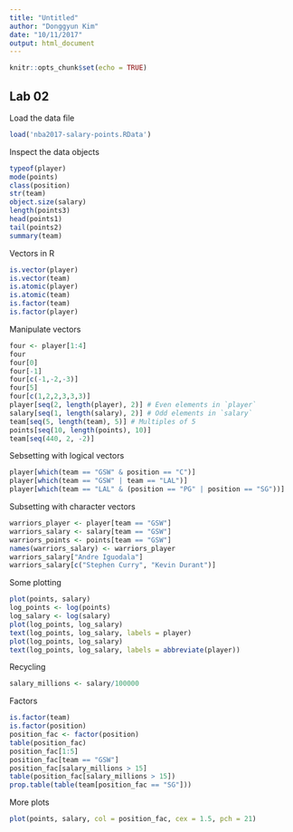 ```yaml
---
title: "Untitled"
author: "Donggyun Kim"
date: "10/11/2017"
output: html_document
---
```


```r
knitr::opts_chunk$set(echo = TRUE)
```

## Lab 02

Load the data file
```r
load('nba2017-salary-points.RData')
```

Inspect the data objects
```r
typeof(player)
mode(points)
class(position)
str(team)
object.size(salary)
length(points3)
head(points1)
tail(points2)
summary(team)
```

Vectors in R
```r
is.vector(player)
is.vector(team)
is.atomic(player)
is.atomic(team)
is.factor(team)
is.factor(player)
```

Manipulate vectors
```r
four <- player[1:4]
four
four[0]
four[-1]
four[c(-1,-2,-3)]
four[5]
four[c(1,2,2,3,3,3)]
player[seq(2, length(player), 2)] # Even elements in `player`
salary[seq(1, length(salary), 2)] # Odd elements in `salary`
team[seq(5, length(team), 5)] # Multiples of 5
points[seq(10, length(points), 10)]
team[seq(440, 2, -2)]
```

Sebsetting with logical vectors
```r
player[which(team == "GSW" & position == "C")]
player[which(team == "GSW" | team == "LAL")]
player[which(team == "LAL" & (position == "PG" | position == "SG"))]
```

Subsetting with character vectors
```r
warriors_player <- player[team == "GSW"]
warriors_salary <- salary[team == "GSW"]
warriors_points <- points[team == "GSW"]
names(warriors_salary) <- warriors_player
warriors_salary["Andre Iguodala"]
warriors_salary[c("Stephen Curry", "Kevin Durant")]
```

Some plotting
```r
plot(points, salary)
log_points <- log(points)
log_salary <- log(salary)
plot(log_points, log_salary)
text(log_points, log_salary, labels = player)
plot(log_points, log_salary)
text(log_points, log_salary, labels = abbreviate(player))
```

Recycling
```r
salary_millions <- salary/100000
```

Factors
```r
is.factor(team)
is.factor(position)
position_fac <- factor(position)
table(position_fac)
position_fac[1:5]
position_fac[team == "GSW"]
position_fac[salary_millions > 15]
table(position_fac[salary_millions > 15])
prop.table(table(team[position_fac == "SG"]))
```

More plots
```r
plot(points, salary, col = position_fac, cex = 1.5, pch = 21)
```

